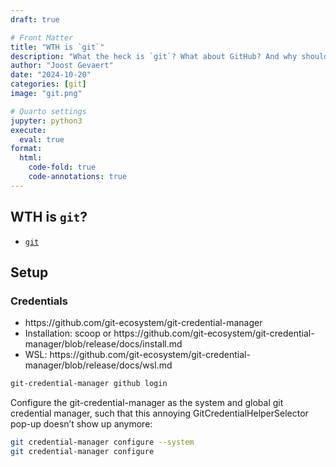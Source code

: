 ```yaml
---
draft: true

# Front Matter
title: "WTH is `git`"
description: "What the heck is `git`? What about GitHub? And why should an AEC professional care about it?"
author: "Joost Gevaert"
date: "2024-10-20"
categories: [git]
image: "git.png"

# Quarto settings
jupyter: python3
execute:
  eval: true
format:
  html:
    code-fold: true
    code-annotations: true
---
```


## WTH is `git`?
- [`git`](https://git-scm.com/)

## Setup
### Credentials
- https://github.com/git-ecosystem/git-credential-manager
- Installation: scoop or https://github.com/git-ecosystem/git-credential-manager/blob/release/docs/install.md
- WSL: https://github.com/git-ecosystem/git-credential-manager/blob/release/docs/wsl.md

```.bash
git-credential-manager github login
```

Configure the git-credential-manager as the system and global git credential manager, such that this annoying GitCredentialHelperSelector pop-up doesn't show up anymore:
```.bash
git credential-manager configure --system
git credential-manager configure
```
